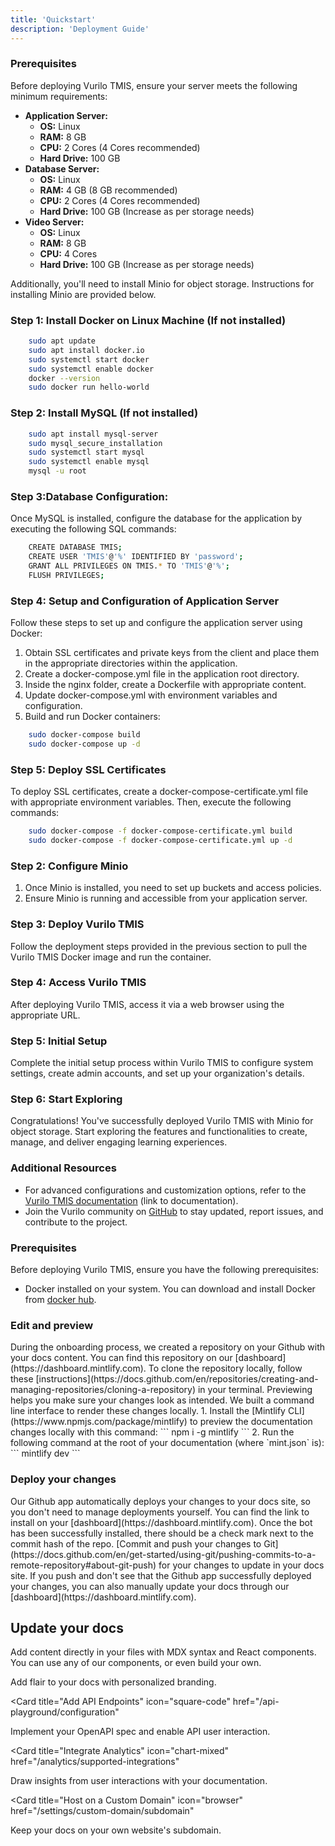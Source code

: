 ---
title: 'Quickstart'
description: 'Deployment Guide'
---
### Prerequisites
Before deploying Vurilo TMIS, ensure your server meets the following minimum requirements:
- **Application Server:**
  - **OS:** Linux
  - **RAM:** 8 GB
  - **CPU:** 2 Cores (4 Cores recommended)
  - **Hard Drive:** 100 GB
- **Database Server:**
  - **OS:** Linux
  - **RAM:** 4 GB (8 GB recommended)
  - **CPU:** 2 Cores (4 Cores recommended)
  - **Hard Drive:** 100 GB (Increase as per storage needs)
- **Video Server:**
  - **OS:** Linux
  - **RAM:** 8 GB
  - **CPU:** 4 Cores
  - **Hard Drive:** 100 GB (Increase as per storage needs)

Additionally, you'll need to install Minio for object storage. Instructions for installing Minio are provided below.

### Step 1: Install Docker on Linux Machine (If not installed)

```bash
    sudo apt update
    sudo apt install docker.io
    sudo systemctl start docker
    sudo systemctl enable docker
    docker --version
    sudo docker run hello-world
```
### Step 2: Install MySQL (If not installed)

```bash
    sudo apt install mysql-server
    sudo mysql_secure_installation
    sudo systemctl start mysql
    sudo systemctl enable mysql
    mysql -u root
```

### Step 3:Database Configuration:
Once MySQL is installed, configure the database for the application by executing the following SQL commands:

```bash
    CREATE DATABASE TMIS;
    CREATE USER 'TMIS'@'%' IDENTIFIED BY 'password';
    GRANT ALL PRIVILEGES ON TMIS.* TO 'TMIS'@'%';
    FLUSH PRIVILEGES;
```

### Step 4: Setup and Configuration of Application Server
Follow these steps to set up and configure the application server using Docker:

1. Obtain SSL certificates and private keys from the client and place them in the appropriate directories within the application.
2. Create a docker-compose.yml file in the application root directory.
3. Inside the nginx folder, create a Dockerfile with appropriate content.
4. Update docker-compose.yml with environment variables and configuration.
5. Build and run Docker containers:
```bash
    sudo docker-compose build
    sudo docker-compose up -d
```

### Step 5: Deploy SSL Certificates
To deploy SSL certificates, create a docker-compose-certificate.yml file with appropriate environment variables. Then, execute the following commands:
``` bash
    sudo docker-compose -f docker-compose-certificate.yml build
    sudo docker-compose -f docker-compose-certificate.yml up -d
```

### Step 2: Configure Minio
1. Once Minio is installed, you need to set up buckets and access policies.
2. Ensure Minio is running and accessible from your application server.

### Step 3: Deploy Vurilo TMIS
Follow the deployment steps provided in the previous section to pull the Vurilo TMIS Docker image and run the container.

### Step 4: Access Vurilo TMIS
After deploying Vurilo TMIS, access it via a web browser using the appropriate URL.

### Step 5: Initial Setup
Complete the initial setup process within Vurilo TMIS to configure system settings, create admin accounts, and set up your organization's details.

### Step 6: Start Exploring
Congratulations! You've successfully deployed Vurilo TMIS with Minio for object storage. Start exploring the features and functionalities to create, manage, and deliver engaging learning experiences.

### Additional Resources
- For advanced configurations and customization options, refer to the [Vurilo TMIS documentation](#) (link to documentation).
- Join the Vurilo community on [GitHub](https://github.com/vurilo) to stay updated, report issues, and contribute to the project.
### Prerequisites
Before deploying Vurilo TMIS, ensure you have the following prerequisites:
- Docker installed on your system. You can download and install Docker from [docker hub](https://hub.docker.com/r/vurilo/tmis).

### Edit and preview

<AccordionGroup>
  <Accordion icon="github" title="Clone your docs locally">
    During the onboarding process, we created a repository on your Github with
    your docs content. You can find this repository on our
    [dashboard](https://dashboard.mintlify.com). To clone the repository
    locally, follow these
    [instructions](https://docs.github.com/en/repositories/creating-and-managing-repositories/cloning-a-repository)
    in your terminal.
  </Accordion>
  <Accordion icon="rectangle-terminal" title="Preview changes">
    Previewing helps you make sure your changes look as intended. We built a
    command line interface to render these changes locally. 1. Install the
    [Mintlify CLI](https://www.npmjs.com/package/mintlify) to preview the
    documentation changes locally with this command: ``` npm i -g mintlify ```
    2. Run the following command at the root of your documentation (where
    `mint.json` is): ``` mintlify dev ```
  </Accordion>
</AccordionGroup>

### Deploy your changes

<AccordionGroup>

<Accordion icon="message-bot" title="Install our Github app">
  Our Github app automatically deploys your changes to your docs site, so you
  don't need to manage deployments yourself. You can find the link to install on
  your [dashboard](https://dashboard.mintlify.com). Once the bot has been
  successfully installed, there should be a check mark next to the commit hash
  of the repo.
</Accordion>
<Accordion icon="rocket" title="Push your changes">
  [Commit and push your changes to
  Git](https://docs.github.com/en/get-started/using-git/pushing-commits-to-a-remote-repository#about-git-push)
  for your changes to update in your docs site. If you push and don't see that
  the Github app successfully deployed your changes, you can also manually
  update your docs through our [dashboard](https://dashboard.mintlify.com).
</Accordion>

</AccordionGroup>

## Update your docs

Add content directly in your files with MDX syntax and React components. You can use any of our components, or even build your own.

<CardGroup>

<Card title="Style Your Docs" icon="paintbrush" href="/settings/global">
  Add flair to your docs with personalized branding.
</Card>

<Card
  title="Add API Endpoints"
  icon="square-code"
  href="/api-playground/configuration"
>
  Implement your OpenAPI spec and enable API user interaction.
</Card>

<Card
  title="Integrate Analytics"
  icon="chart-mixed"
  href="/analytics/supported-integrations"
>
  Draw insights from user interactions with your documentation.
</Card>

<Card
  title="Host on a Custom Domain"
  icon="browser"
  href="/settings/custom-domain/subdomain"
>
  Keep your docs on your own website's subdomain.
</Card>

</CardGroup>
